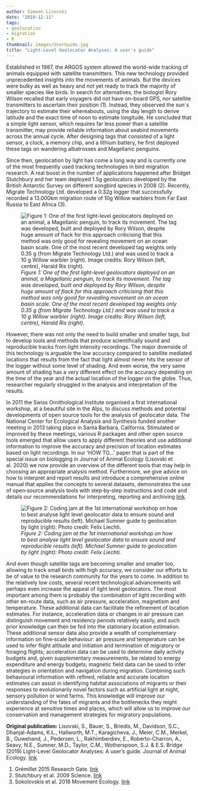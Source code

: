 ```yaml
---
author: Simeon Lisovski
date: "2019-12-11"
tags:
- geolocation
- migration
- R
thumbnail: images/UserGuide.jpg
title: "Light‐Level Geolocator Analyses: A user's guide"
---
```


Established in 1987, the ARGOS system allowed the world-wide tracking of animals equipped with satellite transmitters. This new technology provided unprecedented insights into the movements of animals. But the devices were bulky as well as heavy and not yet ready to track the majority of smaller species like birds. In search for alternatives, the biologist Rory Wilson recalled that early voyagers did not have on-board GPS, nor satellite transmitters to ascertain their position (1). Instead, they observed the sun`s trajectory to estimate their whereabouts, using the day length to derive latitude and the exact time of noon to estimate longitude. He concluded that a simple light sensor, which requires far less power than a satellite transmitter, may provide reliable information about seabird movements across the annual cycle. After designing tags that consisted of a light sensor, a clock, a memory chip, and a lithium battery, he first deployed these tags on wandering albatrosses and Magellanic penguins.

Since then, geolocation by light has come a long way and is currently one of the most frequently used tracking technologies in bird migration research. A real boost in the number of applications happened after Bridget Stutchbury and her team deployed 1.5g geolocators developed by the British Antarctic Survey on different songbird species in 2008 (2). Recently, Migrate Technology Ltd. developed a 0.32g logger that successfully recorded a 13.000km migration route of 10g Willow warblers from Far East Russia to East Africa (3).

![_Figure 1: One of the first light-level geolocators deployed on an animal, a Magellanic penguin, to track its movement. The tag was developed, built and deployed by Rory Wilson, despite huge amount of flack for this approach criticising that this method was only good for revealing movement on an ocean basin scale. One of the most recent developed tag weights only 0.35 g (from Migrate Technology Ltd.) and was used to track a 10 g Willow warbler (right). Image credits: Rory Wilson (left, centre), Harald Ris (right)._](/post/GeolocationUserGuide/Fig1.png)

However, there was not only the need to build smaller and smaller tags, but to develop tools and methods that produce scientifically sound and reproducible tracks from light intensity recordings. The major downside of this technology is arguable the low accuracy compared to satellite mediated locations that results from the fact that light almost never hits the sensor of the logger without some level of shading. And even worse, the very same amount of shading has a very different effect on the accuracy depending on the time of the year and the actual location of the logger on the globe. Thus, researcher regularly struggled in the analysis and interpretation of the results.

In 2011 the Swiss Ornithological Institute organised a first international workshop, at a beautiful site in the Alps, to discuss methods and potential developments of open source tools for the analysis of geolocator data. The National Center for Ecological Analysis and Synthesis funded another meeting in 2013 taking place in Santa Barbara, California. Stimulated or improved by these meetings, various R packages and other open source tools emerged that allow users to apply different theories and use additional information to improve the accuracy and precision of location estimates based on light recordings.
In our 'HOW TO...' paper that is part of the special issue on biologging in Journal of Animal Ecology (Lisovski et al. 2020) we now provide an overview of the different tools that may help in choosing an appropriate analysis method. Furthermore, we give advice on how to interpret and report results and introduce a comprehensive online manual that applies the concepts to several datasets, demonstrates the use of open‐source analysis tools with step‐by‐step instructions and code and details our recommendations for interpreting, reporting and archiving [link](https://geolocationmanual.vogelwarte.ch/).

![_Figure 2: Coding jam at the 1st international workshop on how to best analyse light level geolocator data to ensure sound and reproducible results (left). Michael Sumner guide to geolocation by light (right): Photo credit: Felix Liechti._](/post/GeolocationUserGuide/Fig2.png)

And even though satellite tags are becoming smaller and smaller too, allowing to track small birds with high accuracy, we consider our efforts to be of value to the research community for the years to come. In addition to the relatively low costs, several recent technological advancements will perhaps even increase the appeal of light level geolocators. The most important among them is probably the combination of light recording with other en-route data, such as air pressure, acceleration, magnetism and temperature. These additional data can facilitate the refinement of location estimates. For instance, acceleration data or changes in air pressure can distinguish movement and residency periods relatively easily, and such prior knowledge can then be fed into the stationary location estimation. These additional sensor data also provide a wealth of complementary information on fine‐scale behaviour: air pressure and temperature can be used to infer flight altitude and initiation and termination of migratory or foraging flights; acceleration data can be used to determine daily activity budgets and, given supplementary measurements, be related to energy expenditure and energy budgets; magnetic field data can be used to infer strategies in orientation and navigation during migration. Combining such behavioural information with refined, reliable and accurate location estimates can assist in identifying habitat associations of migrants or their responses to evolutionarily novel factors such as artificial light at night, sensory pollution or wind farms. This knowledge will improve our understanding of the fates of migrants and the bottlenecks they might experience at sensitive times and places, which will allow us to improve our conservation and management strategies for migratory populations.

**Original publication:** Lisovski, S., Bauer, S., Briedis, M., Davidson, S.C., Dhanjal-Adams, K.L., Hallworth, M.T., Karagicheva, J., Meier, C.M., Merkel, B., Ouwehand, J., Pedersen, L., Rakhimberdiev, E., Roberto-Charron, A., Seavy, N.E., Sumner, M.D., Taylor, C.M., Wotherspoon, S.J. & E.S. Bridge (2019) Light-Level Geolocator Analyses: A user’s guide. Journal of Animal Ecology. [link](https://besjournals.onlinelibrary.wiley.com/doi/full/10.1111/1365-2656.13036)

(1) Grémillet 2015 Research Gate. [link](https://www.researchgate.net/publication/283091193_Let_there_be_light_-_My_personal_account_of_how_Rory_P_Wilson_invented_seabird_geolocation)
(2) Stutchbury et al. 2009 Science. [link](DOI: 10.1126/science.1166664)
(3) Sokolovskis et al. 2018 Movement Ecology. [link](https://movementecologyjournal.biomedcentral.com/articles/10.1186/s40462-018-0138-0)
